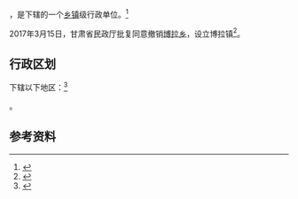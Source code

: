 {{中国乡级行政区|62/30/27/207/000}}

'''{{PAGENAMEBASE}}'''，是{{PRC admin/fullname|62/30/27/207/000|3}}下辖的一个[[乡镇|乡镇]]级行政单位。<ref>{{PRC admin/ref sgc|{{PRC admin/parent|62/30/27/207/000}}}}</ref>

2017年3月15日，甘肃省民政厅批复同意撤销[[博拉乡|博拉乡]]，设立博拉镇<ref>{{Cite web |url=http://www.gsmz.gov.cn/articles/2017/04/16/article_24_111146_1.html |title=甘肃省民政厅关于甘南州七县一市26个乡撤乡改镇的批复（甘民复〔2017〕46号） |accessdate=2017-09-16 |archive-date=2017-06-29 |archive-url=https://web.archive.org/web/20170629100108/http://www.gsmz.gov.cn/articles/2017/04/16/article_24_111146_1.html |dead-url=yes }}</ref>。

== 行政区划 ==

{{PAGENAMEBASE}}下辖以下地区：<ref>{{PRC admin/ref sgc|62/30/27/207/000}}</ref>

{{PRC admin/children|62/30/27/207/000}}。

== 参考资料 ==

{{reflist}}

{{行政区划小作品}}
{{PRC admin/navcat|62/30/27/207/000}}